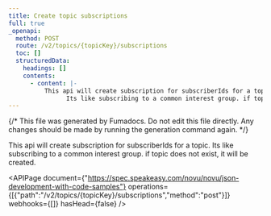 ```yaml
---
title: Create topic subscriptions
full: true
_openapi:
  method: POST
  route: /v2/topics/{topicKey}/subscriptions
  toc: []
  structuredData:
    headings: []
    contents:
      - content: |-
          This api will create subscription for subscriberIds for a topic. 
                Its like subscribing to a common interest group. if topic does not exist, it will be created.
---
```


{/* This file was generated by Fumadocs. Do not edit this file directly. Any changes should be made by running the generation command again. */}

This api will create subscription for subscriberIds for a topic. 
      Its like subscribing to a common interest group. if topic does not exist, it will be created.

<APIPage document={"https://spec.speakeasy.com/novu/novu/json-development-with-code-samples"} operations={[{"path":"/v2/topics/{topicKey}/subscriptions","method":"post"}]} webhooks={[]} hasHead={false} />